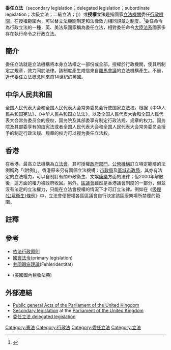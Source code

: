 
'''委任立法'''（secondary legislation；delegated legislation；subordinate legislation；次級立法；二級立法；({{lang-de|Verordnungsermächtigung}})）或'''授權立法'''是指國家[[立法機關|立法機關]]委任[[行政機關|行政機關]]，在授權範圍內，可以替立法機關制定和法律效力相同規章之制度。<ref>{{cite web|title=What is subordinate legislation?|url=https://www.premiers.qld.gov.au/publications/categories/policies-and-codes/handbooks/legislation-handbook/subord-legislation/what-is.aspx|publisher=Queensland Government|accessdate=2017-01-24|archive-date=2017-02-02|archive-url=https://web.archive.org/web/20170202025324/https://www.premiers.qld.gov.au/publications/categories/policies-and-codes/handbooks/legislation-handbook/subord-legislation/what-is.aspx|dead-url=no}}</ref>委任命令為行政立法的一種，英、美法系國家稱為委任立法，相對委任命令[[大陸法系|大陸法系]]國家多存在執行命令之行政立法。

==簡介==
委任立法就是立法機構將本身立法權之一部份或全部，授權於行政機關，使其所制定之規章，效力同於法律。該制度產生咸信來自[[羅馬會議|羅馬會議]]的立法機構產生。不過，近代委任立法概念則來自14世紀的[[英國|英國]]。

==中华人民共和国==
全国人民代表大会和全国人民代表大会常务委员会行使国家立法权。根据《中华人民共和国宪法》、《中华人民共和国立法法》，以及全国人民代表大会和全国人民代表大会常务委员会的授权，国务院及其部委享有制定行政法规、规章的权力。国务院及其部委享有的由宪法或者全国人民代表大会和全国人民代表大会常务委员会授予的制定行政法规、规章的权力可以视为委任立法权。

==香港==
在香港，最高立法機構為[[香港立法會|立法會]]，其可授權[[香港政府部門|政府部門]]、[[香港公營機構|公營機構]]訂立特定範疇的法例稱為「{{le|附屬條例|By-law}}(附例)」。香港原來另有兩個立法機構：[[市政局|市政局]]及[[區域市政局|區域市政局]]，其亦有法定的立法權力，可以自制訂有關市政衛生、文娛[[康樂|康樂]]方面的法律；但2000年解散後，這方面的權力被政府收回。另外，[[區議會|區議會]]雖然是香港議會制度的一部分，但並沒有法定的立法權力，只能在立法會授權的情況下才可訂立法律。例如在《[[香港吸菸條例|吸煙(公眾衛生)條例]]》中，立法會便授權各區區議會自行決定該區康樂場所禁煙的範圍。

==註釋==
{{reflist}}

==參考==
*[[依法行政原則|依法行政原則]]
*[[國會法令|國會法令]](primary legislation)
*[[共同瑕疵理論|共同瑕疵理論]](Fehleridentität)
*{{le|國內稅收法典|Internal Revenue Code}}(美國國內稅收法典)

==外部連結==
*[http://www.legislation.gov.uk/ukpga Public general Acts of the Parliament of the United Kingdom]{{Wayback|url=http://www.legislation.gov.uk/ukpga |date=20181204041935 }}
*[http://www.parliament.uk/business/bills-and-legislation/secondary-legislation/ Secondary legislation]{{Wayback|url=http://www.parliament.uk/business/bills-and-legislation/secondary-legislation/ |date=20181127022534 }} at the [[英国议会|Parliament of the United Kingdom]]
*[http://lawyer.get.com.tw/Dic/DictionaryDetail.aspx?iDT=46891 委任立法,delegated legislation]{{Wayback|url=http://lawyer.get.com.tw/Dic/DictionaryDetail.aspx?iDT=46891 |date=20181127022419 }}

{{法律}}

[[Category:憲法|Category:憲法]]
[[Category:行政法|Category:行政法]]
[[Category:委任立法|Category:委任立法]]
[[Category:立法|Category:立法]]